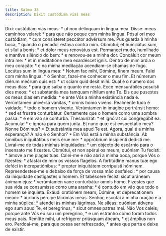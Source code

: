 ```yaml
---
title: Salmo 38
description: Dixit custodiam vias meas
---
```


<div class="side-by-side not-content">
  <span>
    Dixi: custódiam vias meas: * ut non delínquam in lingua mea.
  </span>
  <span>
    Disse: meus caminhos velarei: * para que não peque com minha língua.
  </span>
  <span>
    Pósui ori meo custódiam, * cum consísteret peccátor advérsum me.
  </span>
  <span>
    Pus guarda à minha boca, * quando o pecador estava contra mim.
  </span>
  <span>
    Obmútui, et humiliátus sum, et sílui a bonis: * et dolor meus renovátus est.
  </span>
  <span>
    Permaneci mudo, humilhado e mantive silêncio do bem: * e renovou-se a minha
    dor.
  </span>
  <span>
    Concáluit cor meum intra me: * et in meditatióne mea exardéscet ignis.
  </span>
  <span>
    Dentro de mim ardia o meu coração: * e na minha meditação acendiam-se chamas
    de fogo.
  </span>
  <span>
    Locútus sum in lingua mea: * Notum fac mihi, Dómine, finem meum.
  </span>
  <span>
    Falei com minha língua: * ó Senhor, fazei-me conhecer o meu fim.
  </span>
  <span>
    Et númerum diérum meórum quis est: * ut sciam quid desit mihi.
  </span>
  <span>
    Qual é o número dos meus dias: * para que saiba o quanto me resta.
  </span>
  <span>
    Ecce mensurábiles posuísti dies meos: * et substántia mea tamquam níhilum
    ante Te.
  </span>
  <span>
    Eis que pusestes os meus dias em medida: * e ante Vós a minha existência
    nada é.
  </span>
  <span>
    Verúmtamen univérsa vánitas, * omnis homo vivens.
  </span>
  <span>
    Realmente tudo é vaidade, * todo o homem vivente.
  </span>
  <span>
    Verúmtamen in imágine pertránsit homo: * sed et frustra conturbátur.
  </span>
  <span>
    Certamente que o homem como uma sombra passa: * e em vão se conturba.
  </span>
  <span>
    Thesaurízat: * et ignórat cui congregábit ea.
  </span>
  <span>Acumula: * e ignora para quem junta.</span>
  <span>
    Et nunc quæ est exspectátio mea? Nonne Dóminus? * Et substántia mea apud Te
    est.
  </span>
  <span>
    Agora, qual é a minha esperança? A não é o Senhor? * Em Vós está a minha
    substância.
  </span>
  <span>
    Ab ómnibus iniquitátibus meis érue me: * oppróbrium insipiénti dedísti me.
  </span>
  <span>
    Livrai-me de todas minhas iniquidades: * um objecto de escárnio para o
    insensato me fizestes.
  </span>
  <span>
    Obmútui, et non apérui os meum, quóniam Tu fecísti: * ámove a me plagas
    tuas.
  </span>
  <span>
    Calei-me e não abri a minha boca, porque Vós o fizestes: * afastai de mim os
    vossos flagelos.
  </span>
  <span>
    A fortitúdine manus tuæ ego deféci in increpatiónibus: * propter iniquitátem
    corripuísti hóminem.
  </span>
  <span>
    Repreendestes-me e debaixo da força de vossa mão desfaleci: * por causa da
    iniquidade castigastes o homem.
  </span>
  <span>
    Et tabéscere fecísti sicut aráneam ánimam ejus: * verúmtamen vane
    conturbátur omnis homo.
  </span>
  <span>
    Fizestes que sua vida se consumisse como uma aranha: * é contudo em vão que
    todo o homem se inquieta.
  </span>
  <span>
    Exáudi oratiónem meam, Dómine, et deprecatiónem meam: * áuribus pércipe
    lácrimas meas.
  </span>
  <span>
    Senhor, escutai a minha oração e a minha súplica: * atendei às minhas
    lágrimas.
  </span>
  <span>
    Ne síleas: quóniam ádvena ego sum apud Te, et peregrínus, * sicut omnes
    patres mei.
  </span>
  <span>
    Não Vos caleis, porque ante Vós eu sou um peregrino, * e um estranho como
    foram todos meus pais.
  </span>
  <span>
    Remítte mihi, ut refrígerer priúsquam ábeam, * et ámplius non ero.
  </span>
  <span>
    Perdoai-me, para que possa ser refrescado, * antes que parta e deixe de
    existir.
  </span>
</div>

